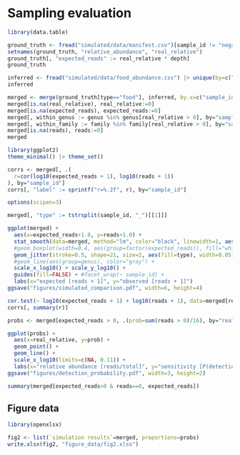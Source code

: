 # Sampling evaluation

```r
library(data.table)

ground_truth <- fread("simulated/data/manifest.csv")[sample_id != "negative"]
setnames(ground_truth, "relative_abundance", "real_relative")
ground_truth[, "expected_reads" := real_relative * depth]
ground_truth
```

```r
inferred <- fread("simulated/data/food_abundance.csv") |> unique(by=c("sample_id", "matched_taxid"))
inferred
```

```r
merged <- merge(ground_truth[type=="food"], inferred, by.x=c("sample_id", "id"), by.y=c("sample_id", "matched_taxid"), all=T)
merged[is.na(real_relative), real_relative:=0]
merged[is.na(expected_reads), expected_reads:=0]
merged[, within_genus := genus %in% genus[real_relative > 0], by="sample_id"]
merged[, within_family := family %in% family[real_relative > 0], by="sample_id"]
merged[is.na(reads), reads:=0]
merged
```

```r
library(ggplot2)
theme_minimal() |> theme_set()

corrs <- merged[, .( 
  r=cor(log10(expected_reads + 1), log10(reads + 1))
), by="sample_id"]
corrs[, "label" := sprintf("r=%.2f", r), by="sample_id"]

options(scipen=3)

merged[, "type" := tstrsplit(sample_id, "_")[[1]]]

ggplot(merged) +
  aes(x=expected_reads+1.0, y=reads+1.0) +
  stat_smooth(data=merged, method="lm", color="black", linewidth=1, aes(group=1)) +
  #geom_boxplot(width=0.4, aes(group=factor(expected_reads)), fill="white", color="black", outlier.color=NA) +
  geom_jitter(stroke=0.5, shape=21, size=2, aes(fill=type), width=0.05) +
  #geom_line(aes(group=genus), color="gray") +
  scale_x_log10() + scale_y_log10() + 
  guides(fill=FALSE) + #facet_wrap(~ sample_id) +
  labs(x="expected [reads + 1]", y="observed [reads + 1]")
ggsave("figures/simulated_comparison.pdf", width=6, height=4)
```

```r
cor.test(~ log10(expected_reads + 1) + log10(reads + 1), data=merged[reads>0])
corrs[, summary(r)]
```

```r
probs <- merged[expected_reads > 0, .(prob=sum(reads > 0)/16), by="real_relative"]

ggplot(probs) +
  aes(x=real_relative, y=prob) +
  geom_point() +
  geom_line() +
  scale_x_log10(limits=c(NA, 0.11)) +
  labs(x="relative abundance [reads/total]", y="sensitivity [P(detection)]")
ggsave("figures/detection_probability.pdf", width=3, height=2)
```


```r
summary(merged[expected_reads>0 & reads==0, expected_reads])
```

## Figure data

```r
library(openxlsx)

fig2 <- list(`simulation results`=merged, proportions=probs)
write.xlsx(fig2, "figure_data/fig2.xlsx")
```